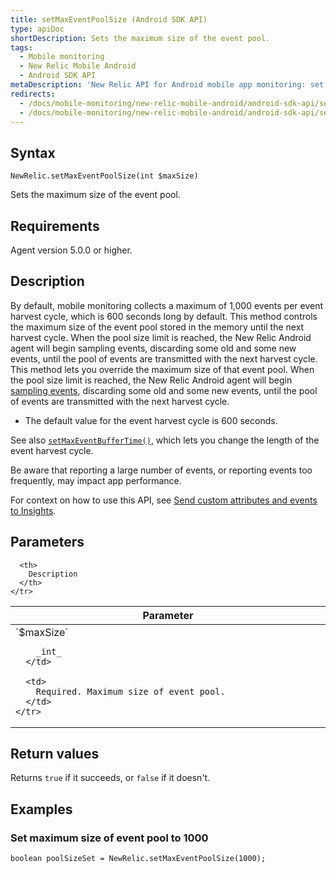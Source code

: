 ```yaml
---
title: setMaxEventPoolSize (Android SDK API)
type: apiDoc
shortDescription: Sets the maximum size of the event pool.
tags:
  - Mobile monitoring
  - New Relic Mobile Android
  - Android SDK API
metaDescription: 'New Relic API for Android mobile app monitoring: set maximum event pool size.'
redirects:
  - /docs/mobile-monitoring/new-relic-mobile-android/android-sdk-api/setmaxeventpoolsize-android-agent-api
  - /docs/mobile-monitoring/new-relic-mobile-android/android-sdk-api/setmaxeventpoolsize-android-sdk-api
---
```


## Syntax

```
NewRelic.setMaxEventPoolSize(int $maxSize)
```

Sets the maximum size of the event pool.

## Requirements

Agent version 5.0.0 or higher.

## Description

By default, mobile monitoring collects a maximum of 1,000 events per event harvest cycle, which is 600 seconds long by default. 
This method controls the maximum size of the event pool stored in the memory until the next harvest cycle. When the pool size limit is reached, the New Relic Android agent will begin sampling events, discarding some old and some new events, until the pool of events are transmitted with the next harvest cycle. 
This method lets you override the maximum size of that event pool. When the pool size limit is reached, the New Relic Android agent will begin [sampling events](/docs/agents/manage-apm-agents/agent-data/new-relic-events-limits-sampling), discarding some old and some new events, until the pool of events are transmitted with the next harvest cycle.

* The default value for the event harvest cycle is 600 seconds. 

See also [`setMaxEventBufferTime()`](/docs/mobile-monitoring/new-relic-mobile-android/android-sdk-api/setmaxeventbuffertime-android-sdk-api), which lets you change the length of the event harvest cycle.

<Callout variant="important">
  Be aware that reporting a large number of events, or reporting events too frequently, may impact app performance.
</Callout>

For context on how to use this API, see [Send custom attributes and events to Insights](/docs/mobile-monitoring/new-relic-mobile-android/install-configure/work-android-sdk-api#attributes-events-insights).

## Parameters

<table>
  <thead>
    <tr>
      <th width="25%">
        Parameter
      </th>

      <th>
        Description
      </th>
    </tr>
  </thead>

  <tbody>
    <tr>
      <td>
        `$maxSize`

        _int_
      </td>

      <td>
        Required. Maximum size of event pool.
      </td>
    </tr>
  </tbody>
</table>

## Return values

Returns `true` if it succeeds, or `false` if it doesn't.

## Examples

### Set maximum size of event pool to 1000

```
boolean poolSizeSet = NewRelic.setMaxEventPoolSize(1000);
```
